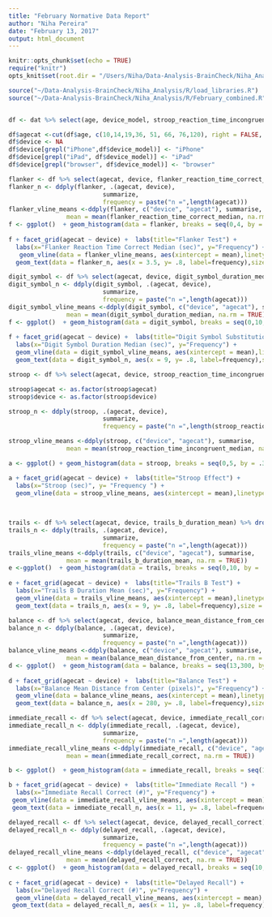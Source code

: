 ```yaml
---
title: "February Normative Data Report"
author: "Niha Pereira"
date: "February 13, 2017"
output: html_document
---
```


```r
knitr::opts_chunk$set(echo = TRUE)
require("knitr")
opts_knit$set(root.dir = "/Users/Niha/Data-Analysis-BrainCheck/Niha_Analysis")
```

```r
source("~/Data-Analysis-BrainCheck/Niha_Analysis/R/load_libraries.R")
source("~/Data-Analysis-BrainCheck/Niha_Analysis/R/February_combined.R")


df <- dat %>% select(age, device_model, stroop_reaction_time_incongruent_median,digit_symbol_duration_median, immediate_recall_correct,delayed_recall_correct, balance_mean_distance_from_center, trails_b_duration_mean, flanker_reaction_time_correct_median)

df$agecat <-cut(df$age, c(10,14,19,36, 51, 66, 76,120), right = FALSE, labels = c("10-13", "14-18", "19-35", "36-50", "51-65", "66-75", "76+"))
df$device <- NA
df$device[grepl("iPhone",df$device_model)] <- "iPhone"
df$device[grepl("iPad", df$device_model)] <- "iPad"
df$device[grepl("browser", df$device_model)] <- "browser"

```

```r

flanker <- df %>% select(agecat, device, flanker_reaction_time_correct_median) %>% drop_na()
flanker_n <- ddply(flanker, .(agecat, device),
                          summarize, 
                          frequency = paste("n =",length(agecat)))
flanker_vline_means <-ddply(flanker, c("device", "agecat"), summarise,
                mean = mean(flanker_reaction_time_correct_median, na.rm = TRUE))
f <- ggplot()  + geom_histogram(data = flanker, breaks = seq(0,4, by = .27), aes( y =..ncount.., x = flanker$flanker_reaction_time_correct_median), col = "black", fill = "purple" )  
                    
f + facet_grid(agecat ~ device) +  labs(title="Flanker Test") +
  labs(x="Flanker Reaction Time Correct Median (sec)", y="Frequency") +
   geom_vline(data = flanker_vline_means, aes(xintercept = mean),linetype = "dashed", color = "pink", size = .75) +
  geom_text(data = flanker_n, aes(x = 3.5, y= .8, label=frequency),size = 3,colour="black", inherit.aes=FALSE, parse=FALSE)


````

```r

digit_symbol <- df %>% select(agecat, device, digit_symbol_duration_median) %>% drop_na()
digit_symbol_n <- ddply(digit_symbol, .(agecat, device),
                          summarize, 
                          frequency = paste("n =",length(agecat)))
digit_symbol_vline_means <-ddply(digit_symbol, c("device", "agecat"), summarise,
                mean = mean(digit_symbol_duration_median, na.rm = TRUE))
f <- ggplot()  + geom_histogram(data = digit_symbol, breaks = seq(0,10, by = .6), aes( y =..ncount.., x = digit_symbol$digit_symbol_duration_median), col = "black", fill = "purple" )  
                    
f + facet_grid(agecat ~ device) +  labs(title="Digit Symbol Substitution") +
  labs(x="Digit Symbol Duration Median (sec)", y="Frequency") +
  geom_vline(data = digit_symbol_vline_means, aes(xintercept = mean),linetype = "dashed", color = "pink", size = .9) +
  geom_text(data = digit_symbol_n, aes(x = 9, y= .8, label=frequency),size = 3,colour="black", inherit.aes=FALSE, parse=FALSE) 


````


```r

stroop <- df %>% select(agecat, device, stroop_reaction_time_incongruent_median) %>% drop_na()

stroop$agecat <- as.factor(stroop$agecat)
stroop$device <- as.factor(stroop$device)

stroop_n <- ddply(stroop, .(agecat, device),
                          summarize, 
                          frequency = paste("n =",length(stroop_reaction_time_incongruent_median)))

stroop_vline_means <-ddply(stroop, c("device", "agecat"), summarise,
                mean = mean(stroop_reaction_time_incongruent_median, na.rm = TRUE))

a <- ggplot() + geom_histogram(data = stroop, breaks = seq(0,5, by = .3), aes(y = ..ncount.., x = stroop$stroop_reaction_time_incongruent_median), col = "black", fill = "purple") + theme_gray()

a + facet_grid(agecat ~ device) +  labs(title="Stroop Effect") +
  labs(x="Stroop (sec)", y= "Frequency ") +
  geom_vline(data = stroop_vline_means, aes(xintercept = mean),linetype = "dashed", color = "pink", size = .75) + geom_text(data = stroop_n, aes(x = 4.5, y= .8, label=frequency),size = 3,colour="black", inherit.aes=FALSE, parse=FALSE)
  
  
````

```r

trails <- df %>% select(agecat, device, trails_b_duration_mean) %>% drop_na()
trails_n <- ddply(trails, .(agecat, device),
                          summarize, 
                          frequency = paste("n =",length(agecat)))
trails_vline_means <-ddply(trails, c("device", "agecat"), summarise,
                mean = mean(trails_b_duration_mean, na.rm = TRUE))
e <-ggplot()  + geom_histogram(data = trails, breaks = seq(0,10, by = .75), aes( y =..ncount.., x = trails$trails_b_duration_mean), col = "black", fill = "purple" ) 
                     
e + facet_grid(agecat ~ device) +  labs(title="Trails B Test") +
  labs(x="Trails B Duration Mean (sec)", y="Frequency") +
  geom_vline(data = trails_vline_means, aes(xintercept = mean),linetype = "dashed", color = "pink", size = .75) +
  geom_text(data = trails_n, aes(x = 9, y= .8, label=frequency),size = 3,colour="black", inherit.aes=FALSE, parse=FALSE)


````

```r

balance <- df %>% select(agecat, device, balance_mean_distance_from_center) %>% drop_na()
balance_n <- ddply(balance, .(agecat, device),
                          summarize, 
                          frequency = paste("n =",length(agecat)))
balance_vline_means <-ddply(balance, c("device", "agecat"), summarise,
                mean = mean(balance_mean_distance_from_center, na.rm = TRUE))
d <- ggplot()  + geom_histogram(data = balance, breaks = seq(13,300, by = 15), aes( y =..ncount.., x = balance$balance_mean_distance_from_center), col = "black", fill = "purple" ) 
                   
d + facet_grid(agecat ~ device) +  labs(title="Balance Test") +
  labs(x="Balance Mean Distance from Center (pixels)", y="Frequency") + 
  geom_vline(data = balance_vline_means, aes(xintercept = mean),linetype = "dashed", color = "pink", size = .75) + 
  geom_text(data = balance_n, aes(x = 280, y= .8, label=frequency),size = 3,colour="black", inherit.aes=FALSE, parse=FALSE)


````


```r

immediate_recall <- df %>% select(agecat, device, immediate_recall_correct) %>% drop_na()
immediate_recall_n <- ddply(immediate_recall, .(agecat, device),
                          summarize, 
                          frequency = paste("n =",length(agecat)))
immediate_recall_vline_means <-ddply(immediate_recall, c("device", "agecat"), summarise,
                mean = mean(immediate_recall_correct, na.rm = TRUE))

b <- ggplot()  + geom_histogram(data = immediate_recall, breaks = seq(10,20.5, by = .7), aes( y =..ncount.., x = immediate_recall$immediate_recall_correct), col = "black", fill = "purple" ) 

b + facet_grid(agecat ~ device) +  labs(title="Immediate Recall ") +
  labs(x="Immediate Recall Correct (#)", y="Frequency") +
 geom_vline(data = immediate_recall_vline_means, aes(xintercept = mean),linetype = "dashed", color = "pink", size = .75)+
 geom_text(data = immediate_recall_n, aes(x = 11, y= .8, label=frequency),size = 3,colour="black", inherit.aes=FALSE, parse=FALSE)

````

```r

delayed_recall <- df %>% select(agecat, device, delayed_recall_correct) %>% drop_na()
delayed_recall_n <- ddply(delayed_recall, .(agecat, device),
                          summarize, 
                          frequency = paste("n =",length(agecat)))
delayed_recall_vline_means <-ddply(delayed_recall, c("device", "agecat"), summarise,
                mean = mean(delayed_recall_correct, na.rm = TRUE))
c <- ggplot()  + geom_histogram(data = delayed_recall, breaks = seq(10,20, by = .75), aes( y =..ncount.., x = delayed_recall$delayed_recall_correct), col = "black", fill = "purple" ) 
              
c + facet_grid(agecat ~ device) +  labs(title="Delayed Recall") +
  labs(x="Delayed Recall Correct (#)", y="Frequency") +
  geom_vline(data = delayed_recall_vline_means, aes(xintercept = mean),linetype = "dashed", color = "pink", size = .65) +
 geom_text(data = delayed_recall_n, aes(x = 11, y= .8, label=frequency),size = 3,colour="black", inherit.aes=FALSE, parse=FALSE) + theme(panel.spacing = unit(.75, "lines"))


````







